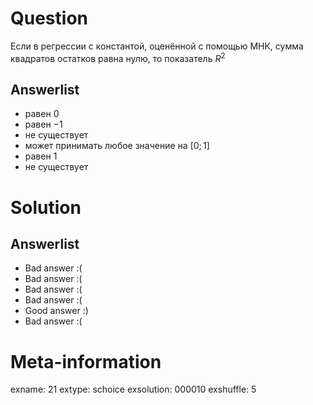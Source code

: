 Question
========
Если в регрессии с константой, оценённой с помощью МНК, сумма квадратов остатков равна нулю, то показатель $R^2$


Answerlist
----------
*  равен $0$
*  равен $-1$
*  не существует
*  может принимать любое значение на $[0;1]$
*  равен $1$
*  не существует

Solution
========

Answerlist
----------
*  Bad answer :(
*  Bad answer :(
*  Bad answer :(
*  Bad answer :(
*  Good answer :)
*  Bad answer :(

Meta-information
================
exname: 21
extype: schoice
exsolution: 000010
exshuffle: 5
